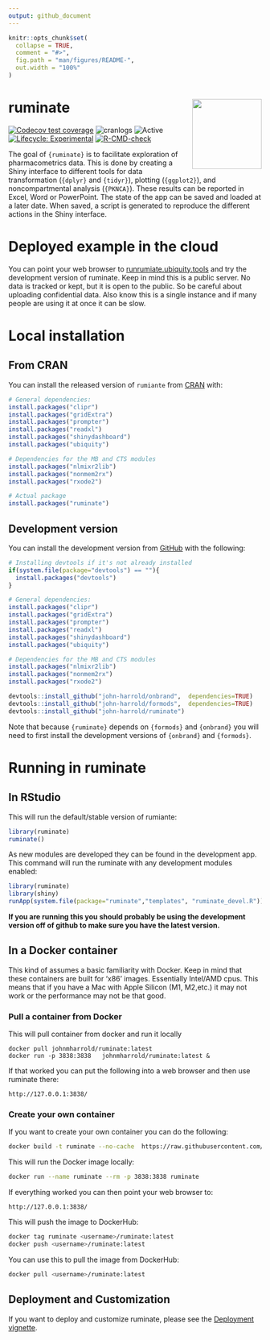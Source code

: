 ```yaml
---
output: github_document
---
```


<!-- README.md is generated from README.Rmd. Please edit that file -->

```r
knitr::opts_chunk$set(
  collapse = TRUE,
  comment = "#>",
  fig.path = "man/figures/README-",
  out.width = "100%"
)
```

# ruminate <img src="man/figures/logo.png" align="right" height="138.5" />

<!-- 
-->

<!-- badges: start -->

[![Codecov test coverage](https://codecov.io/gh/john-harrold/ruminate/branch/master/graph/badge.svg)](https://app.codecov.io/gh/john-harrold/ruminate?branch=master)
![cranlogs](https://cranlogs.r-pkg.org/badges/ruminate)
![Active](https://www.repostatus.org/badges/latest/active.svg)
[![Lifecycle: Experimental](https://img.shields.io/badge/lifecycle-experimental-orange.svg)](https://lifecycle.r-lib.org/articles/stages.html)
[![R-CMD-check](https://github.com/john-harrold/ruminate/actions/workflows/R-CMD-check.yaml/badge.svg)](https://github.com/john-harrold/ruminate/actions/workflows/R-CMD-check.yaml)

<!-- badges: end -->

The goal of `{ruminate}` is to facilitate exploration of pharmacometrics data. This is done by creating a Shiny interface to different tools for data transformation (`{dplyr}` and `{tidyr}`), plotting (`{ggplot2}`), and noncompartmental analysis (`{PKNCA}`). These results can be reported in Excel, Word or PowerPoint. The state of the app can be saved and loaded at a later date. When saved, a script is generated to reproduce the different actions in the Shiny interface.

# Deployed example in the cloud 

You can point your web browser to [runrumiate.ubiquity.tools](https://runruminate.ubiquity.tools) and try the development version of ruminate. Keep in mind this is a public server. No data is tracked or kept, but it is open to the public. So be careful about uploading confidential data. Also know this is a single instance and if many people are using it at once it can be slow.

# Local installation

## From CRAN

You can install the released version of ``rumiante`` from [CRAN](https://cran.r-project.org/package=ruminate) with:

``` r
# General dependencies:
install.packages("clipr")
install.packages("gridExtra")
install.packages("prompter")
install.packages("readxl")
install.packages("shinydashboard")
install.packages("ubiquity")

# Dependencies for the MB and CTS modules
install.packages("nlmixr2lib")
install.packages("nonmem2rx")
install.packages("rxode2")

# Actual package
install.packages("ruminate")
```

## Development version

You can install the development version from [GitHub](https://github.com/john-harrold/ruminate/) with the following:

``` r
# Installing devtools if it's not already installed
if(system.file(package="devtools") == ""){
  install.packages("devtools") 
}

# General dependencies:
install.packages("clipr")
install.packages("gridExtra")
install.packages("prompter")
install.packages("readxl")
install.packages("shinydashboard")
install.packages("ubiquity")

# Dependencies for the MB and CTS modules
install.packages("nlmixr2lib")
install.packages("nonmem2rx")
install.packages("rxode2")

devtools::install_github("john-harrold/onbrand",  dependencies=TRUE)
devtools::install_github("john-harrold/formods",  dependencies=TRUE)
devtools::install_github("john-harrold/ruminate")
```

Note that because `{ruminate}` depends on `{formods}` and `{onbrand}` you will need to first install the development versions of `{onbrand}` and `{formods}`.

# Running in ruminate

## In RStudio

This will run the default/stable version of rumiante:

``` r 
library(ruminate)
ruminate()
```

As new modules are developed they can be found in the development app. This command will run the ruminate with any development modules enabled:

``` r 
library(ruminate)
library(shiny)
runApp(system.file(package="ruminate","templates", "ruminate_devel.R"))
```

**If you are running this you should probably be using the development version off of github to make sure you have the latest version.**



## In a Docker container

This kind of assumes a basic familiarity with Docker. Keep in mind that these containers are built for 'x86' images. Essentially Intel/AMD cpus. This means that if you have a Mac with Apple Silicon (M1, M2,etc.) it may not work or the performance may not be that good. 

### Pull a container from Docker

This will pull container from docker and run it locally 

```
docker pull johnmharrold/ruminate:latest
docker run -p 3838:3838   johnmharrold/ruminate:latest &
```

If that worked you can put the following into a web browser and then use ruminate there:

```
http://127.0.0.1:3838/
```

### Create your own container

If you want to create your own container you can do the following: 

``` bash
docker build -t ruminate --no-cache  https://raw.githubusercontent.com/john-harrold/ruminate/main/inst/docker/local_container
```
This will run the Docker image locally:

``` bash
docker run --name ruminate --rm -p 3838:3838 ruminate
```

If everything worked you can then point your web browser to:

```
http://127.0.0.1:3838/
```

This will push the image to DockerHub:

```bash
docker tag ruminate <username>/ruminate:latest
docker push <username>/ruminate:latest
```

You can use this to pull the image from DockerHub:

```bash
docker pull <username>/ruminate:latest
```

## Deployment and Customization 

If you want to deploy and customize ruminate, please see the [Deployment vignette](https://ruminate.ubiquity.tools/articles/deployment.html).
